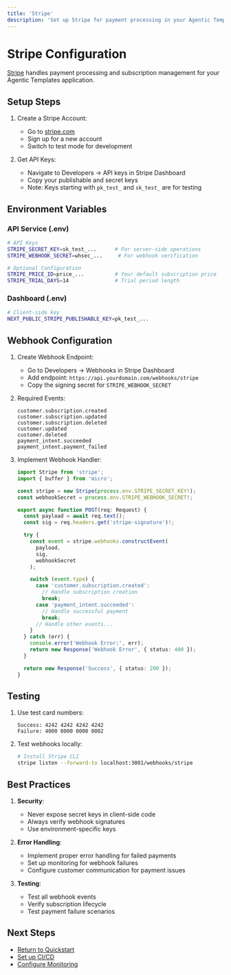 ```yaml
---
title: 'Stripe'
description: 'Set up Stripe for payment processing in your Agentic Templates'
---
```


# Stripe Configuration

[Stripe](https://stripe.com) handles payment processing and subscription management for your Agentic Templates application.

## Setup Steps

1. Create a Stripe Account:
   - Go to [stripe.com](https://stripe.com)
   - Sign up for a new account
   - Switch to test mode for development

2. Get API Keys:
   - Navigate to Developers → API keys in Stripe Dashboard
   - Copy your publishable and secret keys
   - Note: Keys starting with `pk_test_` and `sk_test_` are for testing

## Environment Variables

### API Service (.env)
```bash
# API Keys
STRIPE_SECRET_KEY=sk_test_...      # For server-side operations
STRIPE_WEBHOOK_SECRET=whsec_...     # For webhook verification

# Optional Configuration
STRIPE_PRICE_ID=price_...          # Your default subscription price
STRIPE_TRIAL_DAYS=14               # Trial period length
```

### Dashboard (.env)
```bash
# Client-side key
NEXT_PUBLIC_STRIPE_PUBLISHABLE_KEY=pk_test_...
```

## Webhook Configuration

1. Create Webhook Endpoint:
   - Go to Developers → Webhooks in Stripe Dashboard
   - Add endpoint: `https://api.yourdomain.com/webhooks/stripe`
   - Copy the signing secret for `STRIPE_WEBHOOK_SECRET`

2. Required Events:
   ```text
   customer.subscription.created
   customer.subscription.updated
   customer.subscription.deleted
   customer.updated
   customer.deleted
   payment_intent.succeeded
   payment_intent.payment_failed
   ```

3. Implement Webhook Handler:
   ```typescript
   import Stripe from 'stripe';
   import { buffer } from 'micro';

   const stripe = new Stripe(process.env.STRIPE_SECRET_KEY!);
   const webhookSecret = process.env.STRIPE_WEBHOOK_SECRET!;

   export async function POST(req: Request) {
     const payload = await req.text();
     const sig = req.headers.get('stripe-signature')!;

     try {
       const event = stripe.webhooks.constructEvent(
         payload,
         sig,
         webhookSecret
       );

       switch (event.type) {
         case 'customer.subscription.created':
           // Handle subscription creation
           break;
         case 'payment_intent.succeeded':
           // Handle successful payment
           break;
         // Handle other events...
       }
     } catch (err) {
       console.error('Webhook Error:', err);
       return new Response('Webhook Error', { status: 400 });
     }

     return new Response('Success', { status: 200 });
   }
   ```

## Testing

1. Use test card numbers:
   ```text
   Success: 4242 4242 4242 4242
   Failure: 4000 0000 0000 0002
   ```

2. Test webhooks locally:
   ```bash
   # Install Stripe CLI
   stripe listen --forward-to localhost:3001/webhooks/stripe
   ```

## Best Practices

1. **Security**:
   - Never expose secret keys in client-side code
   - Always verify webhook signatures
   - Use environment-specific keys

2. **Error Handling**:
   - Implement proper error handling for failed payments
   - Set up monitoring for webhook failures
   - Configure customer communication for payment issues

3. **Testing**:
   - Test all webhook events
   - Verify subscription lifecycle
   - Test payment failure scenarios

## Next Steps

- [Return to Quickstart](/quickstart)
- [Set up CI/CD](/essentials/deployment)
- [Configure Monitoring](/essentials/monitoring) 